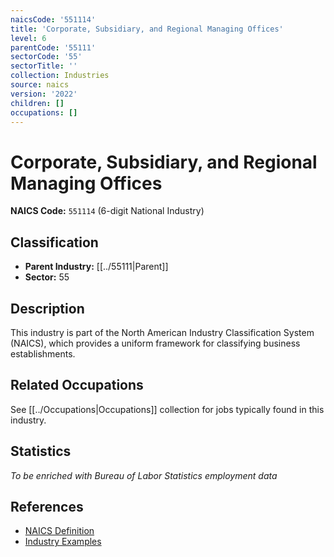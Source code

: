 ```yaml
---
naicsCode: '551114'
title: 'Corporate, Subsidiary, and Regional Managing Offices'
level: 6
parentCode: '55111'
sectorCode: '55'
sectorTitle: ''
collection: Industries
source: naics
version: '2022'
children: []
occupations: []
---
```

# Corporate, Subsidiary, and Regional Managing Offices

**NAICS Code:** `551114` (6-digit National Industry)

## Classification

- **Parent Industry:** [[../55111|Parent]]
- **Sector:** 55

## Description

This industry is part of the North American Industry Classification System (NAICS), which provides a uniform framework for classifying business establishments.

## Related Occupations

See [[../Occupations|Occupations]] collection for jobs typically found in this industry.

## Statistics

*To be enriched with Bureau of Labor Statistics employment data*

## References

- [NAICS Definition](https://www.census.gov/naics/)
- [Industry Examples](https://www.census.gov/naics/2022NAICS/)
